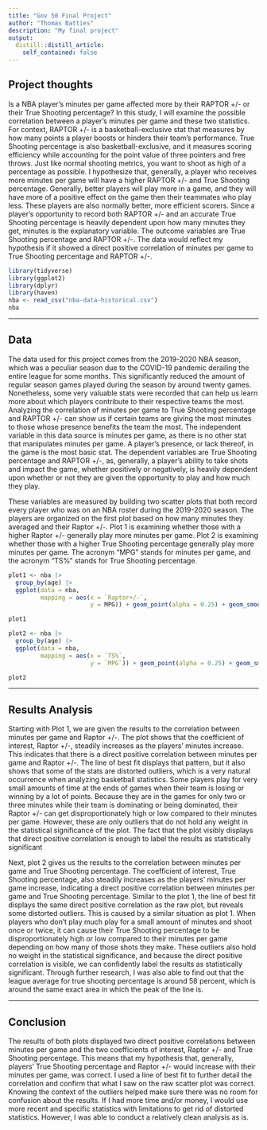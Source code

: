 ```yaml
---
title: "Gov 50 Final Project"
author: "Thomas Batties"
description: "My final project"
output:
  distill::distill_article:
    self_contained: false
---
```



## Project thoughts



Is a NBA player's minutes per game affected more by their RAPTOR +/- or their True Shooting percentage? In this study, I will examine the possible correlation between a player's minutes per game and these two statistics. For context, RAPTOR +/- is a basketball-exclusive stat that measures by how many points a player boosts or hinders their team's performance. True Shooting percentage is also basketball-exclusive, and it measures scoring efficiency while accounting for the point value of three pointers and free throws. Just like normal shooting metrics, you want to shoot as high of a percentage as possible. I hypothesize that, generally, a player who receives more minutes per game will have a higher RAPTOR +/- and True Shooting percentage. Generally, better players will play more in a game, and they will have more of a positive effect on the game then their teammates who play less. These players are also normally better, more efficient scorers. Since a player's opportunity to record both RAPTOR +/- and an accurate True Shooting percentage is heavily dependent upon how many minutes they get, minutes is the explanatory variable. The outcome variables are True Shooting percentage and RAPTOR +/-. The data would reflect my hypothesis if it showed a direct positive correlation of minutes per game to True Shooting percentage and RAPTOR +/-.

```r
library(tidyverse)
library(ggplot2)
library(dplyr)
library(haven)
nba <- read_csv("nba-data-historical.csv")
nba
```

---


## Data


The data used for this project comes from the 2019-2020 NBA season, which was a peculiar season due to the COVID-19 pandemic derailing the entire league for some months. This significantly reduced the amount of regular season games played during the season by around twenty games. Nonetheless, some very valuable stats were recorded that can help us learn more about which players contribute to their respective teams the most. Analyzing the correlation of minutes per game to True Shooting percentage and RAPTOR +/- can show us if certain teams are giving the most minutes to those whose presence benefits the team the most. The independent variable in this data source is minutes per game, as there is no other stat that manipulates minutes per game. A player's presence, or lack thereof, in the game is the most basic stat. The dependent variables are True Shooting percentage and RAPTOR +/-, as, generally, a player's ability to take shots and impact the game, whether positively or negatively, is heavily dependent upon whether or not they are given the opportunity to play and how much they play.

These variables are measured by building two scatter plots that both record every player who was on an NBA roster during the 2019-2020 season. The players are organized on the first plot based on how many minutes they averaged and their Raptor +/-. Plot 1 is examining whether those with a higher Raptor +/- generally play more minutes per game. Plot 2 is examining whether those with a higher True Shooting percentage generally play more minutes per game. The acronym "MPG" stands for minutes per game, and the acronym "TS%" stands for True Shooting percentage.



```r
plot1 <- nba |> 
  group_by(age) |>
  ggplot(data = nba,
         mapping = aes(x = `Raptor+/-`,
                       y = MPG)) + geom_point(alpha = 0.25) + geom_smooth() + labs(title = 'Plot 1: Correlation Between Minutes per Game and Raptor +/-')

plot1
```


```r

plot2 <- nba |> 
  group_by(age) |>
  ggplot(data = nba,
         mapping = aes(x = `TS%`,
                       y = `MPG`)) + geom_point(alpha = 0.25) + geom_smooth() + labs(title = 'Plot 2: Correlation Between Minutes per Game and True Shooting Percentage')

plot2

```


---


## Results Analysis


Starting with Plot 1, we are given the results to the correlation between minutes per game and Raptor +/-. The plot shows that the coefficient of interest, Raptor +/-, steadily increases as the players' minutes increase. This indicates that there is a direct positive correlation between minutes per game and Raptor +/-. The line of best fit displays that pattern, but it also shows that some of the stats are distorted outliers, which is a very natural occurrence when analyzing basketball statistics. Some players play for very small amounts of time at the ends of games when their team is losing or winning by a lot of points. Because they are in the games for only two or three minutes while their team is dominating or being dominated, their Raptor +/- can get disproportionately high or low compared to their minutes per game. However, these are only outliers that do not hold any weight in the statistical significance of the plot. The fact that the plot visibly displays that direct positive correlation is enough to label the results as statistically significant


Next, plot 2 gives us the results to the correlation between minutes per game and True Shooting percentage. The coefficient of interest, True Shooting percentage, also steadily increases as the players' minutes per game increase, indicating a direct positive correlation between minutes per game and True Shooting percentage. Similar to the plot 1, the line of best fit displays the same direct positive correlation as the raw plot, but reveals some distorted outliers. This is caused by a similar situation as plot 1. When players who don't play much play for a small amount of minutes and shoot once or twice, it can cause their True Shooting percentage to be disproportionately high or low compared to their minutes per game depending on how many of those shots they make. These outliers also hold no weight in the statistical significance, and because the direct positive correlation is visible, we can confidently label the results as statistically significant. Through further research, I was also able to find out that the league average for true shooting percentage is around 58 percent, which is around the same exact area in which the peak of the line is.


---


## Conclusion


The results of both plots displayed two direct positive correlations between minutes per game and the two coefficients of interest, Raptor +/- and True Shooting percentage. This means that my hypothesis that, generally, players' True Shooting percentage and Raptor +/- would increase with their minutes per game, was correct. I used a line of best fit to further detail the correlation and confirm that what I saw on the raw scatter plot was correct. Knowing the context of the outliers helped make sure there was no room for confusion about the results. If I had more time and/or money, I would use more recent and specific statistics with limitations to get rid of distorted statistics. However, I was able to conduct a relatively clean analysis as is.




